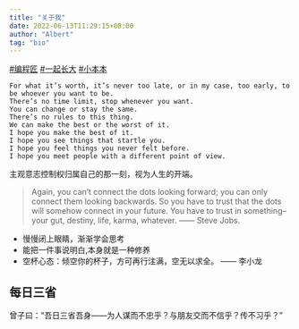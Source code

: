 ```yaml
---
title: "关于我"
date: 2022-06-13T11:29:15+08:00
author: "Albert"
tag: "bio"
---
```


[#编程匠](https://mp.weixin.qq.com/mp/appmsgalbum?__biz=MzAxNDAwMTc1Mg==&action=getalbum&album_id=1587848234021027845&scene=173&from_msgid=2648179044&from_itemidx=1&count=3&nolastread=1#wechat_redirect)
[#一起长大](https://mp.weixin.qq.com/s/G8zMv_76APEMYtO9ILRnJQ)
[#小本本](https://mp.weixin.qq.com/mp/appmsgalbum?__biz=MzAxNDAwMTc1Mg==&action=getalbum&album_id=1725648335673360395&scene=173&from_msgid=2648178648&from_itemidx=1&count=3&nolastread=1#wechat_redirect)

```
For what it’s worth, it’s never too late, or in my case, too early, to be whoever you want to be.
There’s no time limit, stop whenever you want.
You can change or stay the same.
There’s no rules to this thing.
We can make the best or the worst of it.
I hope you make the best of it.
I hope you see things that startle you.
I hope you feel things you never felt before.
I hope you meet people with a different point of view.
```

主观意志控制权归属自己的那一刻，视为人生的开端。

> Again, you can’t connect the dots looking forward; you can only connect them looking backwards. So you have to trust that the dots will somehow connect in your future. You have to trust in something–your gut, destiny, life, karma, whatever. —— Steve Jobs.

- 慢慢闭上眼睛，渐渐学会思考
- 能把一件事说明白,本身就是一种修养
- 空杯心态：倾空你的杯子，方可再行注满，空无以求全。 —— 李小龙

## 每日三省

曾子曰：“吾日三省吾身——为人谋而不忠乎？与朋友交而不信乎？传不习乎？”
